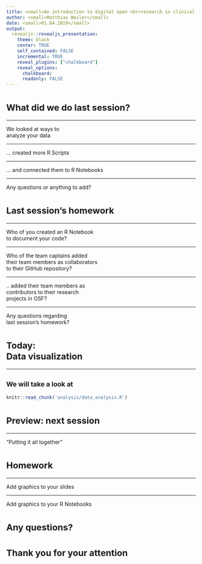 ```yaml
---
title: <small>An introduction to digital open <br>research in clinical psychology</small>
author: <small>Matthias Weiler</small>
date: <small>01.04.2019</small>
output:
  revealjs::revealjs_presentation:
    theme: black
    center: TRUE
    self_contained: FALSE
    incremental: TRUE
    reveal_plugins: ["chalkboard"]
    reveal_options:
      chalkboard: 
      readonly: FALSE
---
```


# <small> What did we do last session?</small>

----

We looked at ways to  
analyze your data

----

... created more R Scripts

----

... and connected them to R Notebooks

----

Any questions or anything to add?



# <small>Last session's homework</small>

----

Who of you created an R Notebook  
to document your code?

----

Who of the team captains added  
their team members as collaborators  
to their GitHub repository?

----

.. added their team members as  
contributors to their research  
projects in OSF?

----

Any questions regarding  
last session's homework?



# <small>Today:<br>Data visualization</small>

----

## <small>We will take a look at</small>

```r
knitr::read_chunk('analysis/data_analysis.R')
```



# <small>Preview: next session</small>

----

"Putting it all together"



# <small>Homework</small>

----

Add graphics to your slides

----

Add graphics to your R Notebooks



# <small>Any questions?</small>



# <small>Thank you for your attention</small>

